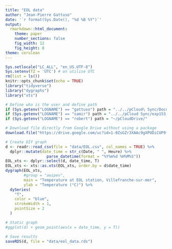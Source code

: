 ```yaml
---
title: "EOL data" 
author: "Jean-Pierre Gattuso"
date: '`r format(Sys.Date(), "%d %B %Y")`'
output:
  rmarkdown::html_document:
    theme: paper
    number_sections: false
    fig_width: 12
    fig_height: 8
theme: cerulean
---
```


```r
Sys.setlocale("LC_ALL", "en_US.UTF-8")
Sys.setenv(TZ = 'UTC') # on utilise UTC
rm(list = ls())
knitr::opts_chunk$set(echo = TRUE)
library("tidyverse")
library("dygraphs")
library("xts")

# Define who is the user and define path
if (Sys.getenv("LOGNAME") == "gattuso") path = "../../pCloud\ Sync/Documents/experiments/exp153_carbonates_point_B/"
if (Sys.getenv("LOGNAME") == "samir") path = "../../pCloud Sync/exp153_carbonates_point_B/"
if (Sys.getenv("LOGNAME") == "robert") path = "~/pCloudDrive/"
```

```r
# Download file directly from Google Drive without using a package
download.file("https://drive.google.com/uc?id=1-0ZsGZr3XAAc9gXPUDiCUP9fa5Qxo6zJ&export=download", "data/EOL.csv")

# Create DIY graph
d <- readr::read_csv(file = "data/EOL.csv", col_names = TRUE) %>% 
  dplyr::mutate(date_time = str_c(Date, " ", Heure) %>%
                  parse_datetime(format = "%Y%m%d %H%M%S"))
EOL_xts <- dplyr::select(d, date_time, T)
EOL_xts <- xts::as.xts(EOL_xts, order.by = d$date_time)
dygraph(EOL_xts,
        #group = "awipev",
        main = "Temperature at EOL station, Villefranche-sur-mer",
        ylab = "Temperature (°C)") %>%
  dySeries(
    "T",
    color = "blue",
    strokeWidth = 1,
    pointSize = 2
  )

# Static graph
#ggplot(d) + geom_point(aes(x = date_time, y = T))

# Save results
saveRDS(d, file = "data/eol_data.rds")
```
